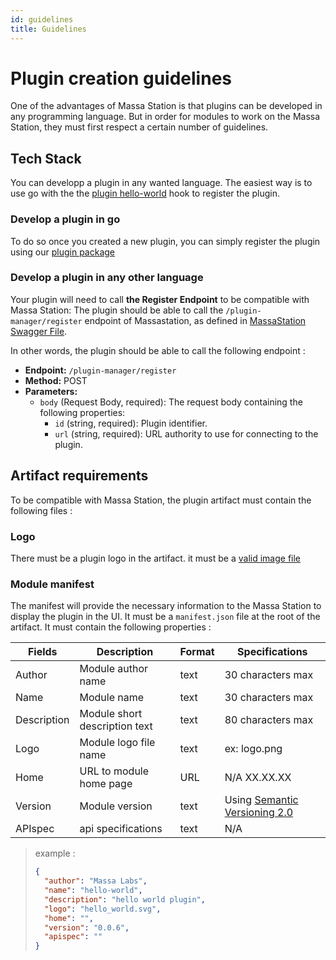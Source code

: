 ```yaml
---
id: guidelines
title: Guidelines
---
```


# Plugin creation guidelines

One of the advantages of Massa Station is that plugins can be developed in any programming language. But in order for modules to work on the Massa Station, they must first respect a certain number of guidelines.

## Tech Stack

You can developp a plugin in any wanted language. The easiest way is to use go with the the [plugin hello-world](https://github.com/massalabs/station-massa-hello-world) hook to register the plugin.

### Develop a plugin in go

To do so once you created a new plugin, you can simply register the plugin using our [plugin package](https://github.com/massalabs/station-massa-hello-world/blob/main/pkg/plugin/register.go)

### Develop a plugin in any other language

Your plugin will need to call **the Register Endpoint** to be compatible with Massa Station: The plugin should be able to call the `/plugin-manager/register` endpoint of Massastation, as defined in [MassaStation Swagger File](https://github.com/massalabs/station/blob/main/api/swagger/server/restapi/resource/swagger.yml).

In other words, the plugin should be able to call the following endpoint :

- **Endpoint:** `/plugin-manager/register`
- **Method:** POST
- **Parameters:**
  - `body` (Request Body, required): The request body containing the following properties:
    - `id` (string, required): Plugin identifier.
    - `url` (string, required): URL authority to use for connecting to the plugin.

## Artifact requirements

To be compatible with Massa Station, the plugin artifact must contain the following files :

### Logo

There must be a plugin logo in the artifact. it must be a [valid image file](https://developer.mozilla.org/en-US/docs/Web/Media/Formats/Image_types)

### Module manifest

The manifest will provide the necessary information to the Massa Station to display the plugin in the UI. It must be a `manifest.json` file at the root of the artifact. It must contain the following properties :

| Fields      | Description                   | Format | Specifications                                                  |
| ----------- | ----------------------------- | ------ | --------------------------------------------------------------- |
| Author      | Module author name            | text   | 30 characters max                                               |
| Name        | Module name                   | text   | 30 characters max                                               |
| Description | Module short description text | text   | 80 characters max                                               |
| Logo        | Module logo file name         | text   | ex: logo.png             |
| Home        | URL to module home page       | URL    | N/A            XX.XX.XX                                                 |
| Version     | Module version                | text   | Using [Semantic Versioning 2.0](https://semver.org/spec/v2.0.0) |
| APIspec     | api specifications            | text   | N/A                                                             |

> example :
>
> ```json
> {
>   "author": "Massa Labs",
>   "name": "hello-world",
>   "description": "hello world plugin",
>   "logo": "hello_world.svg",
>   "home": "",
>   "version": "0.0.6",
>   "apispec": ""
> }
> ```
